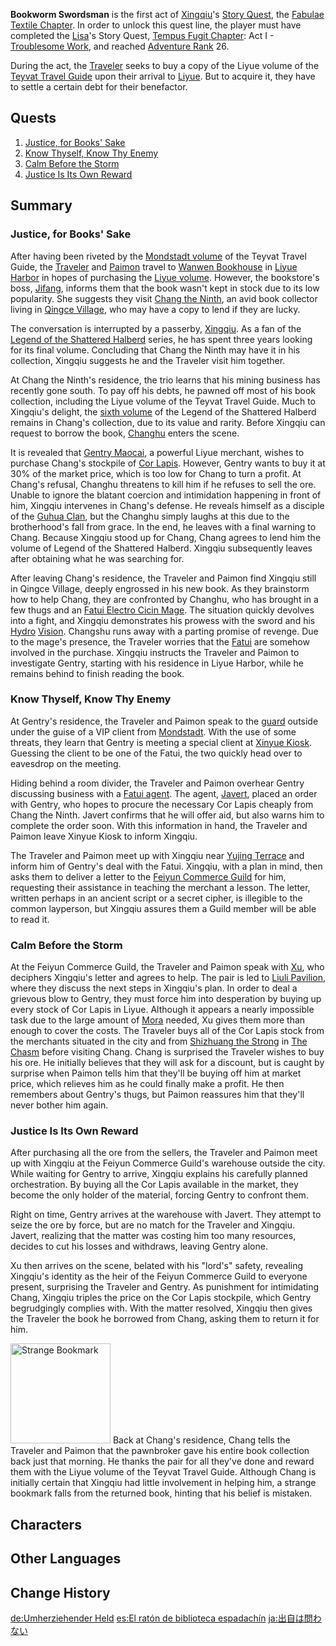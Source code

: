 {{Act Infobox
|image          = Story Card Fabulae Textile Chapter Act I.png
|type           = Story
|chapter        = Fabulae Textile Chapter
|actNum         = I
|character      = Xingqiu
|ARReq          = 26
|storyQuestReq  = [[Tempus Fugit Chapter]]: Act I - [[Troublesome Work]]
}}
'''Bookworm Swordsman''' is the first act of [[Xingqiu]]'s [[Story Quest]], the [[Fabulae Textile Chapter]]. In order to unlock this quest line, the player must have completed the [[Lisa]]'s Story Quest, [[Tempus Fugit Chapter]]: Act I - [[Troublesome Work]], and reached [[Adventure Rank]] 26.

During the act, the [[Traveler]] seeks to buy a copy of the Liyue volume of the [[Teyvat Travel Guide]] upon their arrival to [[Liyue]]. But to acquire it, they have to settle a certain debt for their benefactor.

==Quests==
#[[Justice, for Books' Sake]]
#[[Know Thyself, Know Thy Enemy]]
#[[Calm Before the Storm (Story Quest)|Calm Before the Storm]]
#[[Justice Is Its Own Reward]]

==Summary==
===Justice, for Books' Sake===
After having been riveted by the [[Teyvat Travel Guide#Vol. 1|Mondstadt volume]] of the Teyvat Travel Guide, the [[Traveler]] and [[Paimon]] travel to [[Wanwen Bookhouse]] in [[Liyue Harbor]] in hopes of purchasing the [[Teyvat Travel Guide - Liyue|Liyue volume]]. However, the bookstore's boss, [[Jifang]], informs them that the book wasn't kept in stock due to its low popularity. She suggests they visit [[Chang the Ninth]], an avid book collector living in [[Qingce Village]], who may have a copy to lend if they are lucky.

The conversation is interrupted by a passerby, [[Xingqiu]]. As a fan of the [[Legend of the Shattered Halberd (I)|Legend of the Shattered Halberd]] series, he has spent three years looking for its final volume. Concluding that Chang the Ninth may have it in his collection, Xingqiu suggests he and the Traveler visit him together.

At Chang the Ninth's residence, the trio learns that his mining business has recently gone south. To pay off his debts, he pawned off most of his book collection, including the Liyue volume of the Teyvat Travel Guide. Much to Xingqiu's delight, the [[Legend of the Shattered Halberd (VI)|sixth volume]] of the Legend of the Shattered Halberd remains in Chang's collection, due to its value and rarity. Before Xingqiu can request to borrow the book, [[Changhu]] enters the scene.

It is revealed that [[Gentry Maocai]], a powerful Liyue merchant, wishes to purchase Chang's stockpile of [[Cor Lapis]]. However, Gentry wants to buy it at 30% of the market price, which is too low for Chang to turn a profit. At Chang's refusal, Changhu threatens to kill him if he refuses to sell the ore. Unable to ignore the blatant coercion and intimidation happening in front of him, Xingqiu intervenes in Chang's defense. He reveals himself as a disciple of the [[Guhua Clan]], but the Changhu simply laughs at this due to the brotherhood's fall from grace. In the end, he leaves with a final warning to Chang. Because Xingqiu stood up for Chang, Chang agrees to lend him the volume of Legend of the Shattered Halberd. Xingqiu subsequently leaves after obtaining what he was searching for.

After leaving Chang's residence, the Traveler and Paimon find Xingqiu still in Qingce Village, deeply engrossed in his new book. As they brainstorm how to help Chang, they are confronted by Changhu, who has brought in a few thugs and an [[Fatui Electro Cicin Mage]]. The situation quickly devolves into a fight, and Xingqiu demonstrates his prowess with the sword and his [[Hydro]] [[Vision]]. Changshu runs away with a parting promise of revenge. Due to the mage's presence, the Traveler worries that the [[Fatui]] are somehow involved in the purchase. Xingqiu instructs the Traveler and Paimon to investigate Gentry, starting with his residence in Liyue Harbor, while he remains behind to finish reading the book.

===Know Thyself, Know Thy Enemy===
At Gentry's residence, the Traveler and Paimon speak to the [[Sturdy Wu|guard]] outside under the guise of a VIP client from [[Mondstadt]]. With the use of some threats, they learn that Gentry is meeting a special client at [[Xinyue Kiosk]]. Guessing the client to be one of the Fatui, the two quickly head over to eavesdrop on the meeting.

Hiding behind a room divider, the Traveler and Paimon overhear Gentry discussing business with a [[Fatui Pyro Agent|Fatui agent]]. The agent, [[Javert]], placed an order with Gentry, who hopes to procure the necessary Cor Lapis cheaply from Chang the Ninth. Javert confirms that he will offer aid, but also warns him to complete the order soon. With this information in hand, the Traveler and Paimon leave Xinyue Kiosk to inform Xingqiu.

The Traveler and Paimon meet up with Xingqiu near [[Yujing Terrace]] and inform him of Gentry's deal with the Fatui. Xingqiu, with a plan in mind, then asks them to deliver a letter to the [[Feiyun Commerce Guild]] for him, requesting their assistance in teaching the merchant a lesson. The letter, written perhaps in an ancient script or a secret cipher, is illegible to the common layperson, but Xingqiu assures them a Guild member will be able to read it.

===Calm Before the Storm===
At the Feiyun Commerce Guild, the Traveler and Paimon speak with [[Xu]], who deciphers Xingqiu's letter and agrees to help. The pair is led to [[Liuli Pavilion]], where they discuss the next steps in Xingqiu's plan. In order to deal a grievous blow to Gentry, they must force him into desperation by buying up every stock of Cor Lapis in Liyue. Although it appears a nearly impossible task due to the large amount of [[Mora]] needed, Xu gives them more than enough to cover the costs. The Traveler buys all of the Cor Lapis stock from the merchants situated in the city and from [[Shizhuang the Strong]] in [[The Chasm]] before visiting Chang. Chang is surprised the Traveler wishes to buy his ore. He initially believes that they will ask for a discount, but is caught by surprise when Paimon tells him that they'll be buying off him at market price, which relieves him as he could finally make a profit. He then remembers about Gentry's thugs, but Paimon reassures him that they'll never bother him again.

===Justice Is Its Own Reward===
After purchasing all the ore from the sellers, the Traveler and Paimon meet up with Xingqiu at the Feiyun Commerce Guild's warehouse outside the city. While waiting for Gentry to arrive, Xingqiu explains his carefully planned orchestration. By buying all the Cor Lapis available in the market, they become the only holder of the material, forcing Gentry to confront them.

Right on time, Gentry arrives at the warehouse with Javert. They attempt to seize the ore by force, but are no match for the Traveler and Xingqiu. Javert, realizing that the matter was costing him too many resources, decides to cut his losses and withdraws, leaving Gentry alone.

Xu then arrives on the scene, belated with his "lord's" safety, revealing Xingqiu's identity as the heir of the Feiyun Commerce Guild to everyone present, surprising the Traveler and Gentry. As punishment for intimidating Chang, Xingqiu triples the price on the Cor Lapis stockpile, which Gentry begrudgingly complies with. With the matter resolved, Xingqiu then gives the Traveler the book he borrowed from Chang, asking them to return it for him.

[[File:Bookmark.png|alt=The strange bookmark that fell from Chang's book.|thumb|160x160px|Strange Bookmark]]
Back at Chang's residence, Chang tells the Traveler and Paimon that the pawnbroker gave his entire book collection back just that morning. He thanks the pair for all they've done and reward them with the Liyue volume of the Teyvat Travel Guide. Although Chang is initially certain that Xingqiu had little involvement in helping him, a strange bookmark falls from the returned book, hinting that his belief is mistaken.

==Characters==
{{Character Appearances|Bookworm Swordsman|type=Story Quest}}

==Other Languages==
{{Other Languages
|en      = Bookworm Swordsman
|zhs     = 江湖不问出处
|zhs_rm  = Jiānghú Bù Wèn Chūchù
|zht     = 江湖不問出處
|zht_rm  = Jiānghú Bù Wèn Chūchù
|zh_tl   = The Martial World Asks Not One's Origin
|zh_note = The phrase {{w|Jianghu}} {{Lang|zh=江湖|zh_lit=rivers and lakes}} refers to remote places ungovernable by the law, or the criminal underbelly of a society. The term was later popularized during the rise of {{w|Wuxia}} novels to refer to the milieu in which Wuxia stories of wandering heroes were set.
|ja      = 出自は問わない
|ja_rm   = Shutsuji wa Towanai
|ja_tl   = Undoubted Origin
|ko      = 강호의 출신 불문
|ko_rm   = Gangho-ui Chulsin Bulmun
|ko_tl   = World's Undoubted Origin
|es      = El ratón de biblioteca espadachín
|es_tl   = The Swordsman Library Mouse
|fr      = Un combattant féru de lecture
|fr_tl   = A Fighter Passionate About Reading
|ru      = Мечник, который любит читать
|ru_tl   = Swordsman Who Likes to Read
|th      = นักดาบหนอนหนังสือ
|th_rm   = Nak Dap Nonnangsue
|th_tl   = Bookworm Swordsman
|vi      = Giang Hồ Không Hỏi Xuất Thân
|vi_tl   = 
|de      = Umherziehender Held
|de_tl   = Wandering Hero
|id      = Knight Kutu Buku
|id_tl   = Bookworm Knight
|pt      = Espadachim Rato de Biblioteca
|pt_tl   = Swordsman Library Mouse
|pt_note = ''Rato de Biblioteca'' (Library Mouse) is a term used for a person who spends a lot of time in a library
|tr      = Kitap Kurdu Kılıç Ustası
|tr_tl   = 
|it      = Lo spadaccino secchione
|it_tl   = 
}}

==Change History==
{{Change History|1.0}}

[[de:Umherziehender Held]]
[[es:El ratón de biblioteca espadachín]]
[[ja:出自は問わない]]